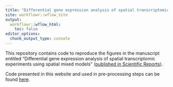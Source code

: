```yaml
---
title: "Differential gene expression analysis of spatial transcriptomic experiments using spatial mixed models"
site: workflowr::wflow_site
output:
  workflowr::wflow_html:
    toc: false
editor_options:
  chunk_output_type: console
---
```


This repository contains code to reproduce the figures in the manuscript entitled "Differential gene expression analysis of spatial transcriptomic experiments using spatial mixed models" ([published in Scientific Reports](https://www.nature.com/articles/s41598-024-61758-0)).

Code presented in this website and used in pre-processing steps can be found [here](https://github.com/FridleyLab/diff_expression_spatial_linear_models).
